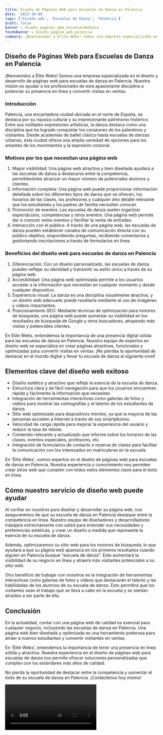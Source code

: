 ```yaml
---
title: Diseño de Páginas Web para Escuelas de Danza en Palencia
date: '2023-10-04'
tags: ['Diseño web', 'Escuelas de Danza', 'Palencia']
draft: false
banner : diseño_paginas_web_escuelasdedanza
fondoBanner : diseño_pagina_web_palencia
summary: ¡Bienvenidos a Élite Webs! Somos una empresa especializada en el diseño y desarrollo de páginas web para escuelas de danza en Palencia. Nuestra misión es ayudar a los profesionales de esta apasionante disciplina a potenciar su presencia en línea y convertir visitas en ventas.
---
```


## Diseño de Páginas Web para Escuelas de Danza en Palencia

¡Bienvenidos a Élite Webs! Somos una empresa especializada en el diseño y desarrollo de páginas web para escuelas de danza en Palencia. Nuestra misión es ayudar a los profesionales de esta apasionante disciplina a potenciar su presencia en línea y convertir visitas en ventas.

### Introducción
Palencia, una encantadora ciudad ubicada en el norte de España, se destaca por su riqueza cultural y su impresionante patrimonio histórico. Entre sus múltiples expresiones artísticas, la danza destaca como una disciplina que ha logrado conquistar los corazones de los palentinos y visitantes. Desde academias de ballet clásico hasta escuelas de danzas urbanas, esta ciudad ofrece una amplia variedad de opciones para los amantes de los movimientos y la expresión corporal.

### Motivos por los que necesitan una página web
1. Mayor visibilidad: Una página web atractiva y bien diseñada ayudará a las escuelas de danza a destacarse entre la competencia, permitiéndoles alcanzar un mayor número de potenciales alumnos y clientes.
2. Información completa: Una página web puede proporcionar información detallada sobre los diferentes tipos de danza que se ofrecen, los horarios de las clases, los profesores y cualquier otro detalle relevante que los estudiantes y los padres de familia necesiten conocer.
3. Promoción de eventos: Las escuelas de danza suelen organizar espectáculos, competencias y otros eventos. Una página web permite dar a conocer estos eventos y facilitar la venta de entradas.
4. Interacción con el público: A través de una página web, las escuelas de danza pueden establecer canales de comunicación directa con su público objetivo, respondiendo preguntas, recibiendo comentarios y gestionando inscripciones a través de formularios en línea.

### Beneficios del diseño web para escuelas de danza en Palencia
1. Diferenciación: Con un diseño personalizado, las escuelas de danza pueden reflejar su identidad y transmitir su estilo único a través de su página web.
2. Accesibilidad: Una página web optimizada permite a los usuarios acceder a la información que necesitan en cualquier momento y desde cualquier dispositivo.
3. Experiencia visual: La danza es una disciplina visualmente atractiva, y un diseño web adecuado puede resaltarla mediante el uso de imágenes y videos impactantes.
4. Posicionamiento SEO: Mediante técnicas de optimización para motores de búsqueda, una página web puede aumentar su visibilidad en los resultados de búsqueda de Google y otros buscadores, atrayendo más visitas y potenciales clientes.

En Élite Webs, entendemos la importancia de una presencia digital sólida para las escuelas de danza en Palencia. Nuestro equipo de expertos en diseño web se especializa en crear páginas atractivas, funcionales y optimizadas para convertir visitas en ventas. ¡No pierdas la oportunidad de destacar en el mundo digital y llevar tu escuela de danza al siguiente nivel!

<GifSeo />

<Cta />

## Elementos clave del diseño web exitoso

- Diseño estético y atractivo que refleje la esencia de la escuela de danza.
- Estructura clara y de fácil navegación para que los usuarios encuentren rápida y fácilmente la información que necesitan.
- Integración de herramientas interactivas como galerías de fotos y vídeos para mostrar las coreografías y el talento de los estudiantes de danza.
- Sitio web optimizado para dispositivos móviles, ya que la mayoría de las personas acceden a Internet a través de sus smartphones.
- Velocidad de carga rápida para mejorar la experiencia del usuario y reducir la tasa de rebote.
- Contenido relevante y actualizado que informe sobre los horarios de las clases, eventos especiales, profesores, etc.
- Integración de formularios de contacto o reserva de clases para facilitar la comunicación con los interesados en matricularse en la escuela.

En 'Élite Webs', somos expertos en el diseño de páginas web para escuelas de danza en Palencia. Nuestra experiencia y conocimiento nos permiten crear sitios web que cumplen con todos estos elementos clave para el éxito en línea.

## Cómo nuestro servicio de diseño web puede ayudar

Al confiar en nosotros para diseñar y desarrollar su página web, nos aseguraremos de que su escuela de danza en Palencia destaque entre la competencia en línea. Nuestro equipo de diseñadores y desarrolladores trabajará estrechamente con usted para entender sus necesidades y preferencias estéticas, y crear un diseño a medida que represente la esencia de su escuela de danza.

Además, optimizaremos su sitio web para los motores de búsqueda, lo que ayudará a que su página web aparezca en los primeros resultados cuando alguien en Palencia busque "escuela de danza". Esto aumentará la visibilidad de su negocio en línea y atraerá más visitantes potenciales a su sitio web.

Otro beneficio de trabajar con nosotros es la integración de herramientas interactivas como galerías de fotos y vídeos que destacarán el talento y las habilidades de los alumnos de su escuela de danza. Esto permitirá que los visitantes vean el trabajo que se lleva a cabo en la escuela y se sientan atraídos a ser parte de ella.

## Conclusión

En la actualidad, contar con una página web de calidad es esencial para cualquier negocio, incluyendo las escuelas de danza en Palencia. Una página web bien diseñada y optimizada es una herramienta poderosa para atraer a nuevos estudiantes y convertir visitantes en ventas.

En 'Élite Webs', entendemos la importancia de tener una presencia en línea sólida y atractiva. Nuestra experiencia en el diseño de páginas web para escuelas de danza nos permite ofrecer soluciones personalizadas que cumplen con los estándares más altos de calidad.

No pierda la oportunidad de destacar entre la competencia y aumentar el éxito de su escuela de danza en Palencia. ¡Contáctenos hoy mismo!

<Video />

<CtaBot job='Escuelas de Danza' city='Palencia'/>

<Gmaps query='Palencia+españa+maps' />
